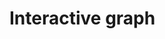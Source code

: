 # Interactive graph

<html lang="en">
<head>
  <meta charset="UTF-8">
  <meta name="viewport" content="width=device-width, initial-scale=1.0">
  <title>Interactive Bar Chart - NYC Crimes</title>
  <script src="https://d3js.org/d3.v6.min.js"></script>
</head>
<body>

<div id="bar-chart"></div>

<script>
// Sample data (replace this with your actual data)
const data = [
  { Borough: 'Bronx' },
  { Borough: 'Bronx' },
  { Borough: 'Bronx' },
  { Borough: 'Bronx' },
  { Borough: 'Bronx' },
  { Borough: 'Bronx' },
  { Borough: 'Bronx' },
  { Borough: 'Bronx' },
  { Borough: 'Bronx' },
  { Borough: 'Bronx' },
  { Borough: 'Bronx' },
  { Borough: 'Bronx' },
  { Borough: 'Bronx' },
  { Borough: 'Bronx' },
  { Borough: 'Bronx' },
  { Borough: 'Bronx' },
  { Borough: 'Bronx' },
  { Borough: 'Bronx' },
  { Borough: 'Bronx' },
  { Borough: 'Bronx' },
  { Borough: 'Bronx' },
  { Borough: 'Bronx' },
  { Borough: 'Bronx' },
  { Borough: 'Bronx' },
  { Borough: 'Bronx' },
  { Borough: 'Bronx' },
  { Borough: 'Manhattan' },
  { Borough: 'Manhattan' },
  { Borough: 'Manhattan' },
  { Borough: 'Manhattan' },
  { Borough: 'Manhattan' },
  { Borough: 'Manhattan' },
  { Borough: 'Manhattan' },
  { Borough: 'Manhattan' },
  { Borough: 'Manhattan' },
  { Borough: 'Manhattan' },
  { Borough: 'Manhattan' },
  { Borough: 'Manhattan' },
  { Borough: 'Manhattan' },
  { Borough: 'Manhattan' },
  { Borough: 'Manhattan' },
  { Borough: 'Manhattan' },
  { Borough: 'Manhattan' },
  { Borough: 'Manhattan' },
  { Borough: 'Manhattan' },
  { Borough: 'Manhattan' },
  { Borough: 'Manhattan' },
  { Borough: 'Manhattan' },
  { Borough: 'Manhattan' },
  { Borough: 'Manhattan' },
  { Borough: 'Manhattan' },
  { Borough: 'Brooklyn' },
  { Borough: 'Brooklyn' },
  { Borough: 'Brooklyn' },
  { Borough: 'Brooklyn' },
  { Borough: 'Brooklyn' },
  { Borough: 'Brooklyn' },
  { Borough: 'Brooklyn' },
  { Borough: 'Brooklyn' },
  { Borough: 'Brooklyn' },
  { Borough: 'Brooklyn' },
  { Borough: 'Brooklyn' },
  { Borough: 'Brooklyn' },
  { Borough: 'Brooklyn' },
  { Borough: 'Brooklyn' },
  { Borough: 'Brooklyn' },
  { Borough: 'Brooklyn' },
  { Borough: 'Brooklyn' },
  { Borough: 'Brooklyn' },
  { Borough: 'Queens' },
  { Borough: 'Queens' },
  { Borough: 'Queens' },
  { Borough: 'Queens' },
  { Borough: 'Queens' },
  { Borough: 'Queens' },
  { Borough: 'Queens' },
  { Borough: 'Queens' },
  { Borough: 'Queens' },
  { Borough: 'Queens' },
  { Borough: 'Queens' },
  { Borough: 'Queens' },
  { Borough: 'Queens' },
  { Borough: 'Queens' },
  { Borough: 'Queens' },
  { Borough: 'Queens' },
  { Borough: 'Staten Island' },
  { Borough: 'Staten Island' },
  { Borough: 'Staten Island' },
  { Borough: 'Staten Island' },
  { Borough: 'Staten Island' },
  { Borough: 'Staten Island' },
  { Borough: 'Staten Island' },
  { Borough: 'Staten Island' },
  { Borough: 'Staten Island' },
  { Borough: 'Staten Island' },
  { Borough: 'Staten Island' },
  { Borough: 'Staten Island' },
  { Borough: 'Staten Island' },
  { Borough: 'Staten Island' },
  { Borough: 'Staten Island' },

  // Add more data entries...
];

// Count the occurrences of each crime type
const crimeCounts = d3.rollup(data, v => v.length, d => d.Borough);

// Convert the map to an array of objects
const crimeData = Array.from(crimeCounts, ([Borough, count]) => ({ Borough, count }));

// Set up SVG dimensions
const margin = { top: 20, right: 20, bottom: 40, left: 40 };
const width = 600 - margin.left - margin.right;
const height = 400 - margin.top - margin.bottom;

// Create SVG container
const svg = d3.select("#bar-chart")
  .append("svg")
  .attr("width", width + margin.left + margin.right)
  .attr("height", height + margin.top + margin.bottom)
  .append("g")
  .attr("transform", `translate(${margin.left},${margin.top})`);

// Set up scales
const xScale = d3.scaleBand()
  .domain(crimeData.map(d => d.Borough))
  .range([0, width])
  .padding(0.1);

const yScale = d3.scaleLinear()
  .domain([0, d3.max(crimeData, d => d.count)])
  .range([height, 0]);

// Create bars for each crime type
svg.selectAll("rect")
  .data(crimeData)
  .enter().append("rect")
  .attr("x", d => xScale(d.Borough))
  .attr("y", d => yScale(d.count))
  .attr("width", xScale.bandwidth())
  .attr("height", d => height - yScale(d.count))
  .attr("fill", "steelblue")
  .on("mouseover", handleMouseOver)
  .on("mouseout", handleMouseOut);

// Add X and Y axes
svg.append("g")
  .attr("transform", `translate(0,${height})`)
  .call(d3.axisBottom(xScale));

svg.append("g")
  .call(d3.axisLeft(yScale));

// Tooltip for displaying additional information on hover
const tooltip = d3.select("body").append("div")
  .attr("class", "tooltip")
  .style("opacity", 0);

// Mouseover event handler
function handleMouseOver(event, d) {
  tooltip.transition()
    .duration(200)
    .style("opacity", 0.9);
  tooltip.html(`Borough: ${d.Borough}<br>Ratio: ${d.count}`)
    .style("left", (event.pageX) + "px")
    .style("top", (event.pageY - 28) + "px");
}

// Mouseout event handler
function handleMouseOut() {
  tooltip.transition()
    .duration(500)
    .style("opacity", 0);
}
</script>

<style>
  /* Add some styles for the tooltip */
  .tooltip {
    position: absolute;
    background-color: white;
    padding: 10px;
    border: 1px solid #ddd;
    border-radius: 5px;
    pointer-events: none;
  }
</style>

</body>
</html>

